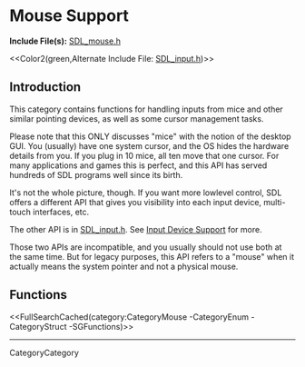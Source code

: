 <!-- #master-page:CategoryTemplate -->
<!-- #master-date:Unknown-Date -->
<!-- format wiki -->
<!-- language en -->

= Mouse Support =

'''Include File(s):'''  [http://hg.libsdl.org/SDL/file/default/include/SDL_mouse.h SDL_mouse.h]

<<Color2(green,Alternate Include File:  [http://hg.libsdl.org/SDL/file/default/include/SDL_input.h SDL_input.h])>>


== Introduction ==

This category contains functions for handling inputs from mice and other similar pointing devices, as well as some cursor management tasks.

Please note that this ONLY discusses "mice" with the notion of the desktop GUI. You (usually) have one system cursor, and the OS hides the hardware details from you. If you plug in 10 mice, all ten move that one cursor. For many applications and games this is perfect, and this API has served hundreds of SDL programs well since its birth.

It's not the whole picture, though. If you want more lowlevel control, SDL offers a different API that gives you visibility into each input device, multi-touch interfaces, etc. 

The other API is in [http://hg.libsdl.org/SDL/file/100f7ab48946/include/SDL_input.h SDL_input.h].  See [[CategoryInput|Input Device Support]] for more.  

Those two APIs are incompatible, and you usually should not use both at the same time. But for legacy purposes, this API refers to a "mouse" when it actually means the system pointer and not a physical mouse.


<!-- #Remove this line and the ## below to use this markup if it becomes relevant to this category -->
<!-- #== Enumerations == -->
<!-- #<<FullSearchCached(category:CategoryEnum CategoryMouse -SGEnumerations)>> -->

<!-- #== Structures == -->
<!-- #<<FullSearchCached(category:CategoryStruct CategoryMouse -SGStructures)>> -->

== Functions ==
<<FullSearchCached(category:CategoryMouse -CategoryEnum -CategoryStruct -SGFunctions)>>

----
CategoryCategory
